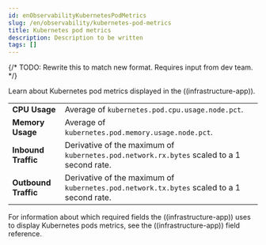 ```yaml
---
id: enObservabilityKubernetesPodMetrics
slug: /en/observability/kubernetes-pod-metrics
title: Kubernetes pod metrics
description: Description to be written
tags: []
---
```


<div id="kubernetes-pod-metrics"></div>

{/* TODO: Rewrite this to match new format. Requires input from dev team. */}

Learn about Kubernetes pod metrics displayed in the ((infrastructure-app)).

|  |  |
|---|---|
| **CPU Usage** | Average of `kubernetes.pod.cpu.usage.node.pct`.  |
| **Memory Usage** | Average of `kubernetes.pod.memory.usage.node.pct`. |
| **Inbound Traffic** | Derivative of the maximum of `kubernetes.pod.network.rx.bytes` scaled to a 1 second rate. |
| **Outbound Traffic** | Derivative of the maximum of `kubernetes.pod.network.tx.bytes` scaled to a 1 second rate. | 

For information about which required fields the ((infrastructure-app)) uses to display Kubernetes pods metrics, see the
<DocLink id="enObservabilityMetricsAppFields">((infrastructure-app)) field reference</DocLink>.